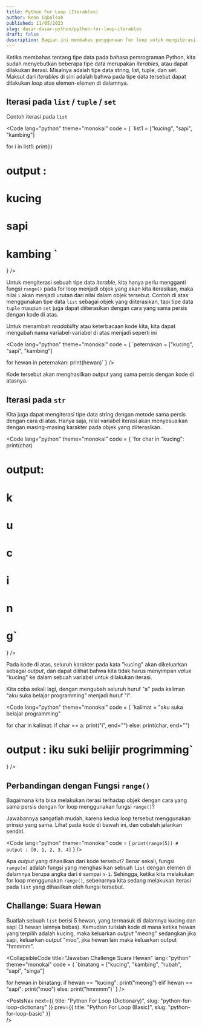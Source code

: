 ```yaml
---
title: Python For Loop (Iterables)
author: Reno Iqbalsah
published: 11/05/2023
slug: dasar-dasar-python/python-for-loop-iterables
draft: false
description: Bagian ini membahas penggunaan for loop untuk mengiterasi tipe-tipe data berbasis objek yang termasuk iterables dalam bahasa pemrograman Python.
---
```


Ketika membahas tentang tipe data pada bahasa pemrograman Python, kita sudah menyebutkan beberapa tipe data merupakan _iterables_, 
atau dapat dilakukan iterasi. Misalnya adalah tipe data string, list, tuple, dan set. Maksut dari _iterables_ di sini adalah
bahwa pada tipe data tersebut dapat dilakukan _loop_ atas elemen-elemen di dalamnya.

## Iterasi pada `list` / `tuple` / `set`

Contoh iterasi pada `list`

<Code
lang="python"
theme="monokai"
code = {
`list1 = ["kucing", "sapi", "kambing"]

for i in list1:
    print(i)

# output :
# kucing
# sapi
# kambing `
}
/>

Untuk mengiterasi sebuah tipe data _iterable_, kita hanya perlu mengganti fungsi `range()` pada for loop menjadi objek yang akan kita iterasikan, maka nilai `i` akan menjadi
urutan dari nilai dalam objek tersebut. Contoh di atas menggunakan tipe data `list` sebagai objek yang diiterasikan, tapi tipe data `tuple` maupun `set` juga dapat diiterasikan dengan
cara yang sama persis dengan kode di atas.

Untuk menambah _readability_ atau keterbacaan kode kita, kita dapat mengubah nama variabel-variabel di atas menjadi seperti ini

<Code
lang="python"
theme="monokai"
code = {
`peternakan = ["kucing", "sapi", "kambing"]

for hewan in peternakan:
    print(hewan)`
}
/>

Kode tersebut akan menghasilkan output yang sama persis dengan kode di atasnya.

## Iterasi pada `str`

Kita juga dapat mengiterasi tipe data string dengan metode sama persis dengan cara di atas. Hanya saja, nilai variabel iterasi akan menyesuaikan dengan masing-masing 
karakter pada objek yang diiterasikan.

<Code
lang="python"
theme="monokai"
code = {
`for char in "kucing":
    print(char)
    
# output:
# k
# u
# c
# i
# n
# g`
}
/>

Pada kode di atas, seluruh karakter pada kata "kucing" akan dikeluarkan sebagai _output_, dan dapat dilihat bahwa kita tidak harus menyimpan _value_ "kucing" ke dalam sebuah 
variabel untuk dilakukan iterasi.

Kita coba sekali lagi, dengan mengubah seluruh huruf "a" pada kaliman "aku suka belajar programming" menjadi huruf "i".

<Code
lang="python"
theme="monokai"
code = {
`kalimat = "aku suka belajar programming"

for char in kalimat:
    if char == a:
        print("i", end="")
    else:
        print(char, end="")

# output : iku suki belijir progrimming`
}
/>

## Perbandingan dengan Fungsi `range()`

Bagaimana kita bisa melakukan iterasi terhadap objek dengan cara yang sama persis dengan for loop menggunakan fungsi `range()`?

Jawabannya sangatlah mudah, karena kedua loop tersebut menggunakan prinsip yang sama. Lihat pada kode di bawah ini, dan cobalah jalankan sendiri.

<Code
lang="python"
theme="monokai"
code = {
`print(range(5)) # output : [0, 1, 2, 3, 4]`
}
/>

Apa _output_ yang dihasilkan dari kode tersebut? Benar sekali, fungsi `range(n)` adalah fungsi yang menghasilkan sebuah `list` dengan 
elemen di dalamnya berupa angka dari `0` sampai `n-1`. Sehingga, ketika kita melakukan for loop menggunakan `range()`, sebenarnya kita 
sedang melakukan iterasi pada `list` yang dihasilkan oleh fungsi tersebut.

## Challange: Suara Hewan

Buatlah sebuah `list` berisi 5 hewan, yang termasuk di dalamnya kucing dan sapi (3 hewan lainnya bebas). Kemudian tulislah kode 
di mana ketika hewan yang terpilih adalah kucing, maka keluarkan _output_ "meong" sedangkan jika sapi, keluarkan _output_ "moo", jika 
hewan lain maka keluarkan output "hmmmm".

<CollapsibleCode
title="Jawaban Challenge Suara Hewan"
lang="python"
theme="monokai"
code = {
`binatang = ["kucing", "kambing", "rubah", "sapi", "singa"]

for hewan in binatang:
    if hewan == "kucing":
        print("meong")
    elif hewan == "sapi":
        print("moo")
    else:
        print("hmmmm")`
}
/>

<PostsNav
  next={{
    title: "Python For Loop (Dictionary)",
    slug: "python-for-loop-dictionary"
  }}
  prev={{
    title: "Python For Loop (Basic)",
    slug: "python-for-loop-basic"
  }}  
/>